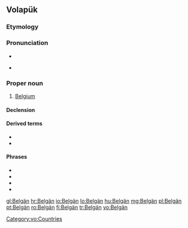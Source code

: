 ==Volapük==

===Etymology===
{{suffix|Belg|-än|lang=vo}}

===Pronunciation===
* {{IPA|[bel.ˈgɛn]|lang=vo}} 

* {{hyphenation|Bel|gän|lang=vo}} 

===Proper noun===
{{head|vo|proper noun}}

# [[Belgium]]

====Declension====
{{vo-decl-noun-np}}

====Derived terms====
* {{l|vo|Belgänan}}
* {{l|vo|Belgänik}}

====Phrases====
* {{l|vo|Fransänapük Belgäna||[[Begium French]], [[français de Belgique]]}}
* {{l|vo|Fransänapük Belgänik||[[Belgian French]], [[français belge]], [[Belgisch-Frans]]}}
* {{l|vo|Nedänapük Belgäna||[[Belgium Dutch]], [[néerlandais de Belgique]]}}
* {{l|vo|Nedänapük Belgänik||[[Belgian Dutch]], [[Belgisch-Nederlands]], [[néerlandais belge]]}}

[[Category:vo:Countries]]

[[gl:Belgän]]
[[hr:Belgän]]
[[io:Belgän]]
[[lo:Belgän]]
[[hu:Belgän]]
[[mg:Belgän]]
[[pl:Belgän]]
[[pt:Belgän]]
[[ro:Belgän]]
[[fi:Belgän]]
[[tr:Belgän]]
[[vo:Belgän]]
